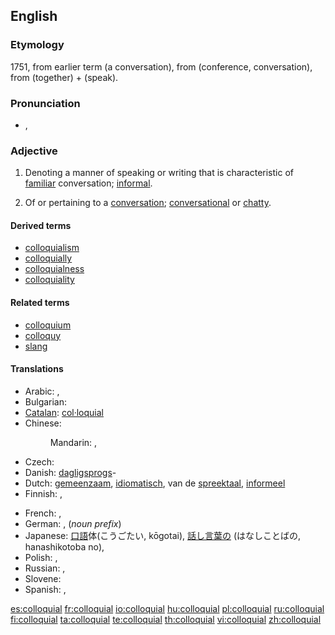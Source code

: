 ==English==

===Etymology===
1751, from earlier term {{term|colloquy}} (a conversation), from {{etyl|la}} {{term|colloquium|lang=la}} (conference, conversation), from {{term|con-|lang=la}} (together) + {{term|loqui|lang=la}} (speak).

===Pronunciation===
* {{a|UK}} {{IPA|/ˈkə.ləʊ.kwil̩/}}, {{SAMPA|1=/"k@.l@U.kwil=/}}

===Adjective===
{{en-adj}}

# {{linguistics}} Denoting a manner of speaking or writing that is characteristic of [[familiar]] conversation; [[informal]].
# Of or pertaining to a [[conversation]]; [[conversational]] or [[chatty]].

====Derived terms====
* [[colloquialism]]
* [[colloquially]]
* [[colloquialness]]
* [[colloquiality]]

====Related terms====
* [[colloquium]]
* [[colloquy]]
* [[slang]]

====Translations====
{{trans-top|of oral communication language}}
* Arabic: {{qualifier|Eastern Arabic}} {{t|ar|عامي|tr=`aammiy|sc=Arab}},  {{qualifier|Western Arabic}} {{t|ar|دارج|tr=daarij|sc=Arab}}
* Bulgarian: {{t|bg|разговорен|m|tr=razgovoren|sc=Cyrl}}
* [[Catalan]]: [[col·loquial]]
* Chinese:
*: Mandarin: {{t|zh|口語|sc=Hani}},  {{t|zh|口语|tr=kǒuyǔ|sc=Hani}}
* Czech: {{t|cs|hovorový|m}}
* Danish: [[dagligsprog]]s-
* Dutch: [[gemeenzaam]], [[idiomatisch]], van de [[spreektaal]], [[informeel]]
* Finnish: {{t|fi|arkikielinen}}, {{t|fi|puhekielinen}}
{{trans-mid}}
* French: {{t|fr|familier}},  {{t|fr|parlé}}
* German: {{t|de|umgangssprachlich}}, {{t|de|Umgangs-}} (''noun prefix'')
* Japanese: [[口語]]体(こうごたい, kōgotai), [[話し言葉]]の (はなしことばの, hanashikotoba no),  {{t|ja|口語|tr=こうごの, kōgo-no|alt=口語の|sc=Jpan}}
* Polish: {{t|pl|kolokwialny|m}},  {{t|pl|potoczny|m}}
* Russian: {{t|ru|разговорный|m|tr=razgovórnyj|sc=Cyrl}},  {{t|ru|нелитературный|m|tr=neliteratúrnyj|sc=Cyrl}}
* Slovene: {{t|sl|pogovorni|m}}
* Spanish: {{t|es|coloquial}},  {{t|es|familiar}}
{{trans-bottom}}

<!--Remove this section once all of the translations below have been moved into the tables above.-->
{{checktrans-top}}
{{trans-mid}}
{{trans-bottom}}

[[es:colloquial]]
[[fr:colloquial]]
[[io:colloquial]]
[[hu:colloquial]]
[[pl:colloquial]]
[[ru:colloquial]]
[[fi:colloquial]]
[[ta:colloquial]]
[[te:colloquial]]
[[th:colloquial]]
[[vi:colloquial]]
[[zh:colloquial]]